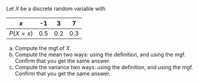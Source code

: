 Let $X$ be a discrete random variable with

::: {.center-table}
| $x$      | -1  | 3   | 7   |
|----------|-----|-----|-----|
| $P(X=x)$ | 0.5 | 0.2 | 0.3 |
:::

a.  Compute the mgf of $X$.
b.  Compute the mean two ways: using the definition, and using the mgf. Confirm that you get the same answer.
c.  Compute the variance two ways: using the definition, and using the mgf. Confirm that you get the same answer.